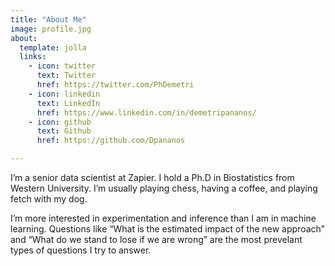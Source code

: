 ```yaml
---
title: "About Me"
image: profile.jpg
about:
  template: jolla
  links:
    - icon: twitter
      text: Twitter
      href: https://twitter.com/PhDemetri
    - icon: linkedin
      text: LinkedIn
      href: https://www.linkedin.com/in/demetripananos/
    - icon: github
      text: Github
      href: https://github.com/Dpananos

---
```


I'm a senior data scientist at Zapier. I hold a Ph.D in Biostatistics from Western University. I'm usually playing chess, having a coffee, and playing fetch with my dog. 

I'm more interested in experimentation and inference than I am in machine learning.  Questions like "What is the estimated impact of the new approach" and "What do we stand to lose if we are wrong" are the most prevelant types of questions I try to answer.
